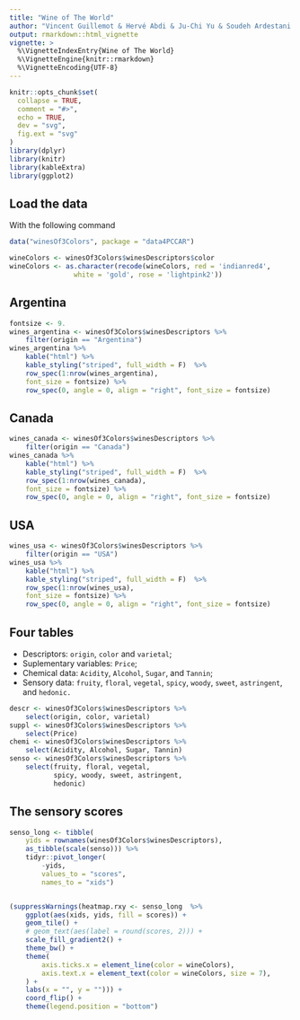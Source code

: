 ```yaml
---
title: "Wine of The World"
author: "Vincent Guillemot & Hervé Abdi & Ju-Chi Yu & Soudeh Ardestani Khoubrouy"
output: rmarkdown::html_vignette
vignette: >
  %\VignetteIndexEntry{Wine of The World}
  %\VignetteEngine{knitr::rmarkdown}
  %\VignetteEncoding{UTF-8}
---
```


```r
knitr::opts_chunk$set(
  collapse = TRUE,
  comment = "#>",
  echo = TRUE, 
  dev = "svg",
  fig.ext = "svg"
)
library(dplyr)
library(knitr)
library(kableExtra)
library(ggplot2)
```

## Load the data

With the following command

```r
data("winesOf3Colors", package = "data4PCCAR")
```

```r
wineColors <- winesOf3Colors$winesDescriptors$color
wineColors <- as.character(recode(wineColors, red = 'indianred4', 
                white = 'gold', rose = 'lightpink2'))
```


## Argentina {.smaller}

```r
fontsize <- 9.
wines_argentina <- winesOf3Colors$winesDescriptors %>%
    filter(origin == "Argentina")
wines_argentina %>%
    kable("html") %>%
    kable_styling("striped", full_width = F)  %>%
    row_spec(1:nrow(wines_argentina), 
    font_size = fontsize) %>%
    row_spec(0, angle = 0, align = "right", font_size = fontsize)
```

## Canada {.smaller}

```r
wines_canada <- winesOf3Colors$winesDescriptors %>%
    filter(origin == "Canada")
wines_canada %>%
    kable("html") %>%
    kable_styling("striped", full_width = F)  %>%
    row_spec(1:nrow(wines_canada), 
    font_size = fontsize) %>%
    row_spec(0, angle = 0, align = "right", font_size = fontsize)
```

## USA {.smaller}

```r
wines_usa <- winesOf3Colors$winesDescriptors %>%
    filter(origin == "USA")
wines_usa %>%
    kable("html") %>%
    kable_styling("striped", full_width = F)  %>%
    row_spec(1:nrow(wines_usa), 
    font_size = fontsize) %>%
    row_spec(0, angle = 0, align = "right", font_size = fontsize)
```

## Four tables

 * Descriptors: `origin`, `color` and `varietal`;
 * Suplementary variables: `Price`;
 * Chemical data: `Acidity`, `Alcohol`, `Sugar`, and `Tannin`;
 * Sensory data: `fruity`, `floral`, `vegetal`, `spicy`, `woody`, `sweet`, `astringent`, and `hedonic.`

```r
descr <- winesOf3Colors$winesDescriptors %>% 
    select(origin, color, varietal)
suppl <- winesOf3Colors$winesDescriptors %>% 
    select(Price)
chemi <- winesOf3Colors$winesDescriptors %>% 
    select(Acidity, Alcohol, Sugar, Tannin)
senso <- winesOf3Colors$winesDescriptors %>% 
    select(fruity, floral, vegetal, 
           spicy, woody, sweet, astringent, 
           hedonic)
```

## The sensory scores


```r
senso_long <- tibble(
    yids = rownames(winesOf3Colors$winesDescriptors), 
    as_tibble(scale(senso))) %>%
    tidyr::pivot_longer(
        -yids,
        values_to = "scores",
        names_to = "xids")


(suppressWarnings(heatmap.rxy <- senso_long  %>%
    ggplot(aes(xids, yids, fill = scores)) +
    geom_tile() +
    # geom_text(aes(label = round(scores, 2))) +
    scale_fill_gradient2() +
    theme_bw() +
    theme(
        axis.ticks.x = element_line(color = wineColors),
        axis.text.x = element_text(color = wineColors, size = 7),
    ) +
    labs(x = "", y = ""))) + 
    coord_flip() + 
    theme(legend.position = "bottom")
```


